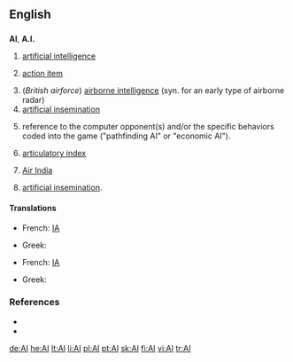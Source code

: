 {{see|Appendix:Variations of "ai"}}
==English==

==={{initialism}}===
'''AI''', '''A.I.'''

# {{comptheory}} [[artificial intelligence]]
# {{management}} [[action item]]
# (''British airforce'') [[airborne intelligence]] (syn. for an early type of airborne radar)
# [[artificial insemination]]
# {{gaming}} reference to the computer opponent(s) and/or the specific behaviors coded into the game ("pathfinding AI" or "economic AI").
# {{phonetics}} [[articulatory index]]
# [[w:Air India|Air India]]
# {{farming}} [[artificial insemination]].

====Translations====
{{trans-top|artificial intelligence}}
*French: [[IA]] {{f}}
{{trans-mid}}
* Greek: {{t|el|ΤΝ|tr=TN|f|sc=Grek}}
{{trans-bottom}}

{{trans-top|artificial insemination}}
*French: [[IA]] {{f}}
{{trans-mid}}
* Greek: {{t|el|τεχνητή γονιμοποίηση|tr=technití gonimoíisi|f|sc=Grek}}
{{trans-bottom}}

===References===
* {{R:Dictionary.com|AI}}
* {{R:American Heritage 2000|AI}}

[[de:AI]]
[[he:AI]]
[[lt:AI]]
[[li:AI]]
[[pl:AI]]
[[pt:AI]]
[[sk:AI]]
[[fi:AI]]
[[vi:AI]]
[[tr:AI]]